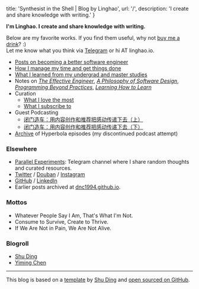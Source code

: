 
  title: 'Synthesist in the Shell | Blog by Linghao',
  url: '/',
  description: 'I create and share knowledge with writing.'
}


**I'm Linghao. I create and share knowledge with writing.**

Below are my favorite works. If you find them useful, why not [buy me a drink](https://paypal.me/LinghaoZhang)? :)  
Let me know what you think via [Telegram](https://t.me/linghao) or hi AT linghao.io.  

- [Posts on becoming a better software engineer](/tags/software-engineering)
- [How I manage my time and get things done](/posts/my-time-management-system-2020)
- [What I learned from my undergrad and master studies](/posts/five-year-learning-2013-2018)
- Notes on [*The Effective Engineer*](/notes/the-effective-engineer), [*A Philosophy of Software Design*](/notes/a-philosophy-of-software-design), [*Programming Beyond Practices*](/notes/programming-beyond-practices), [*Learning How to Learn*](/posts/notes-learning-how-to-learn)
- Curation
    - [What I love the most](/the-best-things)  
    - [What I subscribe to](/my-subscriptions)
- Guest Podcasting
    - [闭门造车：用内容创作和推荐把感动传递下去（上）](https://gulugulufm.github.io/podcasts/8/)  
    - [闭门造车：用内容创作和推荐把感动传递下去（下）](https://gulugulufm.github.io/podcasts/9/)  
- [Archive](/hyperbola) of Hyperbola episodes (my discontinued podcast attempt)

### Elsewhere

- [Parallel Experiments](https://t.me/s/LinghaoCh): Telegram channel where I share random thoughts and curated resources.
- [Twitter](https://twitter.com/instante_42) / [Douban](https://www.douban.com/people/instante_42/) / [Instagram](https://www.instagram.com/instante_42/)
- [GitHub](https://github.com/dnc1994) / [LinkedIn](https://www.linkedin.com/in/linghaozh)
- Earlier posts archived at [dnc1994.github.io](https://dnc1994.github.io/).

### Mottos

- Whatever People Say I Am, That's What I'm Not.
- Consume to Survive, Create to Thrive.
- If We Are Not in Pain, We Are Not Alive.

### Blogroll

- [Shu Ding](https://shud.in/)
- [Yiming Chen](https://yiming.dev/)

---

This blog is based on a [template](https://github.com/shuding/blog-template) by [Shu Ding](https://shud.in/) and [open sourced on GitHub](https://github.com/dnc1994/blog).